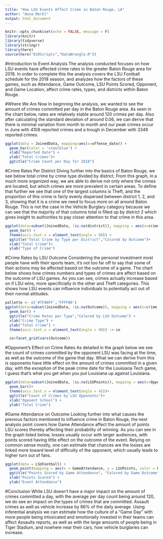 ```yaml
---
title: "How LSU Events Affect Crime in Baton Rouge, LA"
author: "Anna Merkl"
output: html_document
---
```


```r
knitr::opts_chunk$set(echo = FALSE, message = F)
library(knitr)
library(tidyverse)
library(stringr)
library(here)
source(here("01RScripts","DataWrangle.R"))
```


#Introduction to Event Analysis
The analysis conducted focuses on how LSU events have affected crime rates in the greater Baton Rouge area for 2018. In order to complete this the analysis covers the LSU Football schedule for the 2018 season, and analyzes how the factors of these games, such as Attendance, Game Outcome, LSU Points Scored, Opponent, and Game Location, affect crime rates, types, and districts within Baton Rouge.

#Where We Are Now
In beginning the analysis, we wanted to see the amount of crimes committed per day in the Baton Rouge area. As seen in the chart below, rates are relatively stable around 120 crimes per day. Also after calculating the standard deviation of around 0.06, we can derive that there is minimal variation from month to month and our peak crimes occur in June with 4108 reported crimes and a trough in December with 3349 reported crimes.

```r
ggplot(data = JoinedData, mapping=aes(x=offense_date)) +
  geom_bar(color = 'steelblue') +
  xlab("Reported Date") +
  ylab("Total Crimes")+
  ggtitle("Crime Count per Day for 2018")

```

#Crime Rates Per District
Diving further into the basics of Baton Rouge, we see below total crime by crime type divided by district. From this graph, in a much more organized way, we are able to derive not only where the crimes are located, but which crimes are more prevalent in certain areas. To define that further we see that one of the largest columns is Theft, and the proportion of this crime is fairly evenly dispersed between district 1, 2, and 3, showing that it is a crime we need to focus more on all around Baton Rouge. This is not the case in the Vehicle Burglary category because we can see that the majority of that columns total is filled up by district 2 which gives insight to authorities to pay closer attention to that crime in this area.
```r
ggplot(data=subset(JoinedData, !is.na(district)), mapping = aes(x=crime, fill=district)) +
  geom_bar() +
  theme(axis.text.x = element_text(angle = 90)) +
  ggtitle("Total Crime by Type per District","Colored by Outcome")+
  xlab("Total Crime")+
  ylab("Type of Crime")
```

#Crime Rates by LSU Outcome
Considering the personal investment most people have with their sports team, it's not too far off to say that some of their actions may be affected based on the outcome of a game. The chart below shows how crimes numbers and types of crimes are affect based on the outcome of LSU games. As you can see, crimes actually increase based on if LSU wins, more specificially in the other and Theft categories. This shows how LSU events can influence individuals to potentially act out of their normal attitudes.

```r
pallette <- c('#7F00FF','FFFF00')
ggplot(data=subset(JoinedData, !is.na(Outcome)), mapping = aes(x=crime, fill=Outcome)) +
  geom_bar() +
  ggtitle("Crime Rates per Type","Colored by LSU Outcome") +
  xlab("Crime Type") +
  ylab("Total Crime") +
  theme(axis.text.x = element_text(angle = 90)) -> co

  co+facet_grid(vars(Outcome))
```

#Opponent's Effect on Crime Rates
As detailed in the graph below we see the count of crimes committed by the opponent LSU was facing at the time, as well as the outcome of the game that day. What we can derive from this is opponents have little effect on the amount of crimes committed in a given day, with the exception of the peak crime date for the Louisiana Tech game, I guess that’s what you get when you put Louisiana up against Louisiana.
```r
ggplot(data=subset(JoinedData, !is.na(LSUPoints)), mapping = aes(x=Opponent, fill=Outcome)) +
  geom_bar()+
  theme(axis.text.x = element_text(angle = 45))+
  ggtitle("Count of Crimes by LSU Opponents")+
  xlab("Oppoent School") +
  ylab("Total Crime")
```

#Game Attendance on Outcome
Looking further into what causes the previous factors mentioned to influence crime in Baton Rouge, the next analysis point covers how Game Attendance affect the amount of points LSU scores thereby affecting their probability of winning. As you can see in the graph listed below, losses usually occur with larger audiences, with points scored having little effect on the outcome of the event. Relying on common sense mostly, one can estimate that chances are the losses are linked more toward level of difficulty of the opponent, which usually leads to higher turn out of fans.
```r
ggplot(data = LSUFootball) +
  geom_point(mapping = aes(x = GameAttendance, y = LSUPoints, color = Outcome, size = 9)) +
  ggtitle("Points Scored by Game Attendance", "Colored by Game Outcome") +
  xlab("Points Scored") +
  ylab("Event Attendance")
```

#Conclusion
While LSU doesn’t have a major impact on the amount of crimes committed a day, with the average per day count being around 120, we do see an impact on the types of crimes that are committed. Assault crimes as well as vehicle increase by 66% of the daily average. Using inferential analysis we can estimate how the culture of a “Game Day” with more people being intoxicated and emotionally invested in their teams can affect Assaults reports, as well as with the large amounts of people being in Tiger Stadium, and nowhere near their cars, how vehicle burglaries can increase.

